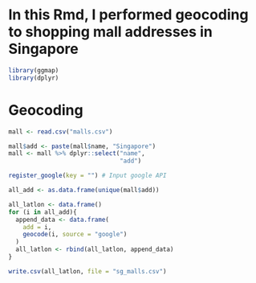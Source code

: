 # In this Rmd, I performed geocoding to shopping mall addresses in Singapore

```r
library(ggmap)
library(dplyr)
```

# Geocoding
```r
mall <- read.csv("malls.csv")

mall$add <- paste(mall$name, "Singapore")
mall <- mall %>% dplyr::select("name",
                               "add")  

register_google(key = "") # Input google API

all_add <- as.data.frame(unique(mall$add))

all_latlon <- data.frame()
for (i in all_add){
  append_data <- data.frame(
    add = i,
    geocode(i, source = "google")
  )
  all_latlon <- rbind(all_latlon, append_data)
}

write.csv(all_latlon, file = "sg_malls.csv")
```
